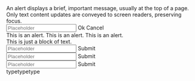 

<Unstyled>
  <div className="flex flex-col gap-4 bg-ui-neutral-50 p-4 text-base text-ui-neutral-800">
    <Alert>
      <div className="flex flex-col gap-4">
        An alert displays a brief, important message, usually at the top of a
        page. Only text content updates are conveyed to screen readers,
        preserving focus.
        <div className="flex flex-wrap gap-2">
          <Input size="sm" placeholder="Placeholder" />
          <ButtonPrimary size="sm">Ok</ButtonPrimary>
          <ButtonSecondary size="sm">Cancel</ButtonSecondary>
        </div>
      </div>
    </Alert>
    <Alert type="danger">This is an alert.</Alert>
    <Alert type="success">This is an alert.</Alert>
    <Alert type="warning">This is an alert.</Alert>
    <div>This is just a block of text.</div>
    <div className="flex gap-2">
      <Input size="sm" placeholder="Placeholder" />
      <ButtonPrimary size="sm">Submit</ButtonPrimary>
    </div>
    <div className="flex gap-2">
      <Input size="md" placeholder="Placeholder" />
      <ButtonPrimary size="md">Submit</ButtonPrimary>
    </div>
    <div className="flex gap-2">
      <Input size="lg" placeholder="Placeholder" />
      <ButtonPrimary size="lg">Submit</ButtonPrimary>
    </div>
  </div>
</Unstyled>
typetypetype
